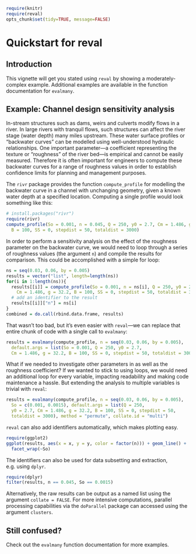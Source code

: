 %\VignetteEngine{knitr::knitr}
%\VignetteIndexEntry{quickstart}

```{r include=FALSE}
require(knitr)
require(reval)
opts_chunk$set(tidy=TRUE, message=FALSE)
```

Quickstart for reval
====================

Introduction
------------
This vignette will get you stated using `reval` by showing a moderately-complex 
example. Additional examples are available in the function documentation for
`evalmany`.

Example: Channel design sensitivity analysis
--------------------------------------------

In-stream structures such as dams, weirs and culverts modify flows in a river. 
In large rivers with tranquil flows, such structures can affect the river stage
(water depth) many miles upstream. These water surface profiles or "backwater 
curves" can be modelled using well-understood hydraulic relationships. One 
important parameter---a coefficient representing the texture or "roughness" of 
the river bed---is empirical and cannot be easily measured. Therefore it is 
often important for engineers to compute these backwater curves for a range of
roughness values in order to establish confidence limits for planning and 
management purposes.

The `rivr` package provides the function `compute_profile` for modelling 
the backwater curve in a channel with unchanging geometry, given a known water 
depth at a specified location. Computing a single profile would look something 
like this: 

```{r single, results="hide"}
# install.packages("rivr")
require(rivr)
compute_profile(So = 0.001, n = 0.045, Q = 250, y0 = 2.7, Cm = 1.486, g = 32.2, 
  B = 100, SS = 0, stepdist = 50, totaldist = 3000)
```

In order to perform a sensitivity analysis on the effect of the roughness 
parameter on the backwater curve, we would need to loop through a series 
of roughness values (the argument `n`) and compile the results for comparison.
This could be accomplished with a simple for loop: 

```{r loop}
ns = seq(0.03, 0.06, by = 0.005)
results = vector("list", length=length(ns))
for(i in 1:length(ns)){
  results[[i]] = compute_profile(So = 0.001, n = ns[i], Q = 250, y0 = 2.7, 
    Cm = 1.486, g = 32.2, B = 100, SS = 0, stepdist = 50, totaldist = 3000)
  # add an identifier to the result
  results[[i]]["n"] = ns[i]
}
combined = do.call(rbind.data.frame, results)
```
 
That wasn't too bad, but it's even easier with `reval`---we can replace that
entire chunk of code with a single call to `evalmany`:

```{r reval-single}
results = evalmany(compute_profile, n = seq(0.03, 0.06, by = 0.005),
  default.args = list(So = 0.001, Q = 250, y0 = 2.7, 
  Cm = 1.486, g = 32.2, B = 100, SS = 0, stepdist = 50, totaldist = 3000))
```

What if we needed to investigate other parameters in 
as well as the roughness coefficient? If we wanted to stick to using loops, we 
would need an additional loop for every variable, impacting readability and 
making code maintenance a hassle. But extending the analysis to multiple 
variables is trivial with `reval`:

```{r reval-multi}
results = evalmany(compute_profile, n = seq(0.03, 0.06, by = 0.005),
  So = c(0.001, 0.0015), default.args = list(Q = 250, 
  y0 = 2.7, Cm = 1.486, g = 32.2, B = 100, SS = 0, stepdist = 50, 
  totaldist = 3000), method = "permute", collate.id = "multi")
```

`reval` can also add identifiers automatically, which makes plotting easy.

```{r plot-curves, fig.width=10, dpi=200}
require(ggplot2)
ggplot(results, aes(x = x, y = y, color = factor(n))) + geom_line() + 
  facet_wrap(~So)
```

The identifiers can also be used for data subsetting and extraction, e.g. using 
`dplyr`.

```{r reval-extract, results="hide"}
require(dplyr)
filter(results, n == 0.045, So == 0.0015)
``` 

Alternatively, the raw results can be output as a named list using the argument
`collate = FALSE`. For more intensive computations, parallel processing 
capabilities via the `doParallel` package can accessed using the argument 
`clusters`. 


Still confused? 
---------------

Check out the `evalmany` function documentation for more 
examples.
